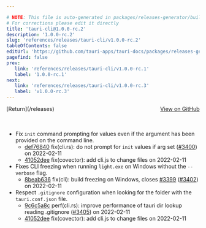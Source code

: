 ```yaml
---

# NOTE: This file is auto-generated in packages/releases-generator/build.ts
# For corrections please edit it directly
title: 'tauri-cli@1.0.0-rc.2'
description: '1.0.0-rc.2'
slug: 'references/releases/tauri-cli/v1.0.0-rc.2'
tableOfContents: false
editUrl: 'https://github.com/tauri-apps/tauri-docs/packages/releases-generator/build.ts'
pagefind: false
prev:
   link: 'references/releases/tauri-cli/v1.0.0-rc.1'
   label: '1.0.0-rc.1'
next:
   link: 'references/releases/tauri-cli/v1.0.0-rc.3'
   label: 'v1.0.0-rc.3'
---
```


<div style="margin-bottom:3rem; display: flex; justify-content: space-between; align-items: center"><span>[Return](/releases)</span><span><a href="https://github.com/tauri-apps/tauri/releases/tag/tauri-cli-v1.0.0-rc.2">View on GitHub</a></span></div>

- Fix `init` command prompting for values even if the argument has been provided on the command line.
  - [def76840](https://www.github.com/tauri-apps/tauri/commit/def76840257a1447723ecda13c807cf0c881f083) fix(cli.rs): do not prompt for `init` values if arg set ([#3400](https://www.github.com/tauri-apps/tauri/pull/3400)) on 2022-02-11
  - [41052dee](https://www.github.com/tauri-apps/tauri/commit/41052deeda2a00ee2b8ec2041c9c87c11de82ab2) fix(covector): add cli.js to change files on 2022-02-11
- Fixes CLI freezing when running `light.exe` on Windows without the `--verbose` flag.
  - [8beab636](https://www.github.com/tauri-apps/tauri/commit/8beab6363491e2a8757cc9fc0fa1eccc98ece916) fix(cli): build freezing on Windows, closes [#3399](https://www.github.com/tauri-apps/tauri/pull/3399) ([#3402](https://www.github.com/tauri-apps/tauri/pull/3402)) on 2022-02-11
- Respect `.gitignore` configuration when looking for the folder with the `tauri.conf.json` file.
  - [9c6c5a8c](https://www.github.com/tauri-apps/tauri/commit/9c6c5a8c52c6460d0b0a1a55300e1828262994ba) perf(cli.rs): improve performance of tauri dir lookup reading .gitignore ([#3405](https://www.github.com/tauri-apps/tauri/pull/3405)) on 2022-02-11
  - [41052dee](https://www.github.com/tauri-apps/tauri/commit/41052deeda2a00ee2b8ec2041c9c87c11de82ab2) fix(covector): add cli.js to change files on 2022-02-11

